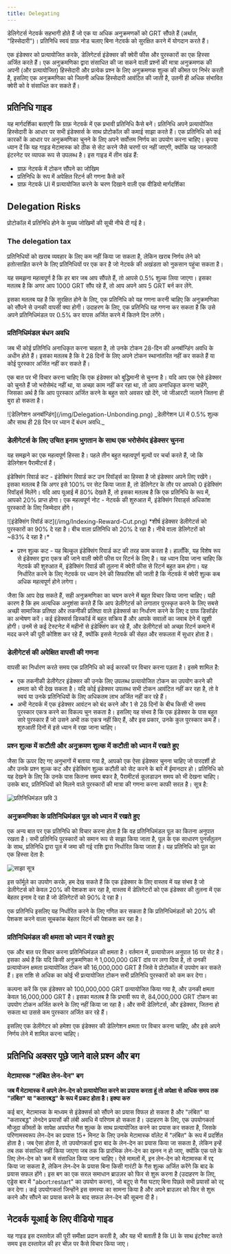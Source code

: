 ```yaml
---
title: Delegating
---
```


डेलिगेटर्स नेटवर्क सहभागी होते हैं जो एक या अधिक अनुक्रमणकों को GRT सौंपते हैं (अर्थात, "हिस्सेदारी")। प्रतिनिधि स्वयं ग्राफ़ नोड चलाए बिना नेटवर्क को सुरक्षित करने में योगदान करते हैं।

एक इंडेक्सर को प्रत्यायोजित करके, डेलिगेटर्स इंडेक्सर की क्वेरी फीस और पुरस्कारों का एक हिस्सा अर्जित करते हैं। एक अनुक्रमणिका द्वारा संसाधित की जा सकने वाली प्रश्नों की मात्रा अनुक्रमणक की अपनी (और प्रत्यायोजित) हिस्सेदारी और प्रत्येक प्रश्न के लिए अनुक्रमणक शुल्क की कीमत पर निर्भर करती है, इसलिए एक अनुक्रमणिका को जितनी अधिक हिस्सेदारी आवंटित की जाती है, उतनी ही अधिक संभावित क्वेरी को वे संसाधित कर सकते हैं।

## प्रतिनिधि गाइड

यह मार्गदर्शिका बताएगी कि ग्राफ़ नेटवर्क में एक प्रभावी प्रतिनिधि कैसे बनें। प्रतिनिधि अपने प्रत्यायोजित हिस्सेदारी के आधार पर सभी इंडेक्सर्स के साथ प्रोटोकॉल की कमाई साझा करते हैं। एक प्रतिनिधि को कई कारकों के आधार पर अनुक्रमणिका चुनने के लिए अपने सर्वोत्तम निर्णय का उपयोग करना चाहिए। कृपया ध्यान दें कि यह गाइड मेटामास्क को ठीक से सेट करने जैसे चरणों पर नहीं जाएगी, क्योंकि यह जानकारी इंटरनेट पर व्यापक रूप से उपलब्ध है। इस गाइड में तीन खंड हैं:

- ग्राफ़ नेटवर्क में टोकन सौंपने का जोखिम
- प्रतिनिधि के रूप में अपेक्षित रिटर्न की गणना कैसे करें
- ग्राफ़ नेटवर्क UI में प्रत्यायोजित करने के चरण दिखाने वाली एक वीडियो मार्गदर्शिका

## Delegation Risks

प्रोटोकॉल में प्रतिनिधि होने के मुख्य जोखिमों की सूची नीचे दी गई है।

### The delegation tax

प्रतिनिधियों को खराब व्यवहार के लिए कम नहीं किया जा सकता है, लेकिन खराब निर्णय लेने को हतोत्साहित करने के लिए प्रतिनिधियों पर एक कर है जो नेटवर्क की अखंडता को नुकसान पहुंचा सकता है।

यह समझना महत्वपूर्ण है कि हर बार जब आप सौंपते हैं, तो आपसे 0.5% शुल्क लिया जाएगा। इसका मतलब है कि अगर आप 1000 GRT सौंप रहे हैं, तो आप अपने आप 5 GRT बर्न कर लेंगे.

इसका मतलब यह है कि सुरक्षित होने के लिए, एक प्रतिनिधि को यह गणना करनी चाहिए कि अनुक्रमणिका को सौंपने से उनकी वापसी क्या होगी। उदाहरण के लिए, एक प्रतिनिधि यह गणना कर सकता है कि उसे अपने प्रतिनिधिमंडल पर 0.5% कर वापस अर्जित करने में कितने दिन लगेंगे।

### प्रतिनिधिमंडल बंधन अवधि

जब भी कोई प्रतिनिधि अनाधिकृत करना चाहता है, तो उनके टोकन 28-दिन की अनबॉन्डिंग अवधि के अधीन होते हैं। इसका मतलब है कि वे 28 दिनों के लिए अपने टोकन स्थानांतरित नहीं कर सकते हैं या कोई पुरस्कार अर्जित नहीं कर सकते हैं।

एक बात पर भी विचार करना चाहिए कि एक इंडेक्सर को बुद्धिमानी से चुनना है। यदि आप एक ऐसे इंडेक्सर को चुनते हैं जो भरोसेमंद नहीं था, या अच्छा काम नहीं कर रहा था, तो आप अनाधिकृत करना चाहेंगे, जिसका अर्थ है कि आप पुरस्कार अर्जित करने के बहुत सारे अवसर खो देंगे, जो जीआरटी जलाने जितना ही बुरा हो सकता है।

<div sx={{ mx: 'auto', maxWidth: '400px' }}>
  ![डेलिगेशन अनबॉन्डिंग](/img/Delegation-Unbonding.png) _डेलीगेशन UI में 0.5% शुल्क और साथ ही 28 दिन पर ध्यान दें बंधन
  अवधि._
</div>

### डेलीगेटर्स के लिए उचित इनाम भुगतान के साथ एक भरोसेमंद इंडेक्सर चुनना

यह समझने का एक महत्वपूर्ण हिस्सा है। पहले तीन बहुत महत्वपूर्ण मूल्यों पर चर्चा करते हैं, जो कि डेलिगेशन पैरामीटर्स हैं।

इंडेक्सिंग रिवार्ड कट - इंडेक्सिंग रिवार्ड कट उन रिवॉर्ड्स का हिस्सा है जो इंडेक्सर अपने लिए रखेंगे। इसका मतलब है कि अगर इसे 100% पर सेट किया जाता है, तो डेलिगेटर के तौर पर आपको 0 इंडेक्सिंग रिवॉर्ड्स मिलेंगे। यदि आप यूआई में 80% देखते हैं, तो इसका मतलब है कि एक प्रतिनिधि के रूप में, आपको 20% प्राप्त होगा। एक महत्वपूर्ण नोट - नेटवर्क की शुरुआत में, इंडेक्सिंग रिवार्ड्स अधिकांश पुरस्कारों के लिए जिम्मेदार होंगे।

<div sx={{ mx: 'auto', maxWidth: '700px' }}>
  ![इंडेक्सिंग रिवॉर्ड कट](/img/Indexing-Reward-Cut.png) *शीर्ष इंडेक्सर डेलीगेटर्स को पुरस्कारों का 90% दे रहा है। बीच
  वाला प्रतिनिधि को 20% दे रहा है। नीचे वाला डेलिगेटरों को ~83% दे रहा है।*
</div>

- प्रश्न शुल्क कट - यह बिल्कुल इंडेक्सिंग रिवार्ड कट की तरह काम करता है। हालाँकि, यह विशेष रूप से इंडेक्सर द्वारा एकत्र की जाने वाली क्वेरी फीस पर रिटर्न के लिए है। यह ध्यान दिया जाना चाहिए कि नेटवर्क की शुरुआत में, इंडेक्सिंग रिवार्ड की तुलना में क्वेरी फीस से रिटर्न बहुत कम होगा। यह निर्धारित करने के लिए नेटवर्क पर ध्यान देने की सिफारिश की जाती है कि नेटवर्क में क्वेरी शुल्क कब अधिक महत्वपूर्ण होने लगेगा।

जैसा कि आप देख सकते हैं, सही अनुक्रमणिका का चयन करने में बहुत विचार किया जाना चाहिए। यही कारण है कि हम अत्यधिक अनुशंसा करते हैं कि आप डेलीगेटर्स को लगातार पुरस्कृत करने के लिए सबसे अच्छी सामाजिक प्रतिष्ठा और तकनीकी प्रतिष्ठा वाले इंडेक्सर्स का निर्धारण करने के लिए द ग्राफ डिसॉर्डर का अन्वेषण करें। कई इंडेक्सर्स डिस्कॉर्ड में बहुत सक्रिय हैं और आपके सवालों का जवाब देने में खुशी होगी। उनमें से कई टेस्टनेट में महीनों से इंडेक्सिंग कर रहे हैं, और डेलीगेटर्स को अच्छा रिटर्न कमाने में मदद करने की पूरी कोशिश कर रहे हैं, क्योंकि इससे नेटवर्क की सेहत और सफलता में सुधार होता है।

### डेलीगेटर्स की अपेक्षित वापसी की गणना

वापसी का निर्धारण करते समय एक प्रतिनिधि को कई कारकों पर विचार करना पड़ता है। इसमे शामिल है:

- एक तकनीकी डेलीगेटर इंडेक्सर की उनके लिए उपलब्ध प्रत्यायोजित टोकन का उपयोग करने की क्षमता को भी देख सकता है। यदि कोई इंडेक्सर उपलब्ध सभी टोकन आवंटित नहीं कर रहा है, तो वे स्वयं या उनके प्रतिनिधियों के लिए अधिकतम लाभ अर्जित नहीं कर रहे हैं।
- अभी नेटवर्क में एक इंडेक्सर आवंटन को बंद करने और 1 से 28 दिनों के बीच किसी भी समय पुरस्कार एकत्र करने का विकल्प चुन सकता है। इसलिए यह संभव है कि एक इंडेक्सर के पास बहुत सारे पुरस्कार हैं जो उसने अभी तक एकत्र नहीं किए हैं, और इस प्रकार, उनके कुल पुरस्कार कम हैं। शुरुआती दिनों में इसे ध्यान में रखा जाना चाहिए।

### प्रश्न शुल्क में कटौती और अनुक्रमण शुल्क में कटौती को ध्यान में रखते हुए

जैसा कि ऊपर दिए गए अनुभागों में बताया गया है, आपको एक ऐसा इंडेक्सर चुनना चाहिए जो पारदर्शी हो और उनके प्रश्न शुल्क कट और इंडेक्सिंग शुल्क कटौती को सेट करने के बारे में ईमानदार हो। प्रतिनिधि को यह देखने के लिए कि उनके पास कितना समय बफर है, पैरामीटर्स कूलडाउन समय को भी देखना चाहिए। उसके बाद, प्रतिनिधियों को मिलने वाले पुरस्कारों की मात्रा की गणना करना काफी सरल है। सूत्र है:

![प्रतिनिधिमंडल छवि 3](/img/Delegation-Reward-Formula.png)

### अनुक्रमणिका के प्रतिनिधिमंडल पूल को ध्यान में रखते हुए

एक अन्य बात पर एक प्रतिनिधि को विचार करना होता है कि वह प्रतिनिधिमंडल पूल का कितना अनुपात रखता है। सभी प्रतिनिधि पुरस्कारों को समान रूप से साझा किया जाता है, पूल के एक साधारण पुनर्संतुलन के साथ, प्रतिनिधि द्वारा पूल में जमा की गई राशि द्वारा निर्धारित किया जाता है। यह प्रतिनिधि को पूल का एक हिस्सा देता है:

![साझा सूत्र](/img/Share-Forumla.png)

इस फॉर्मूले का उपयोग करके, हम देख सकते हैं कि एक इंडेक्सर के लिए वास्तव में यह संभव है जो डेलीगेटर्स को केवल 20% की पेशकश कर रहा है, वास्तव में डेलिगेटरों को एक इंडेक्सर की तुलना में एक बेहतर इनाम दे रहा है जो डेलिगेटरों को 90% दे रहा है।

एक प्रतिनिधि इसलिए यह निर्धारित करने के लिए गणित कर सकता है कि प्रतिनिधिमंडलों को 20% की पेशकश करने वाला सूचकांक बेहतर रिटर्न की पेशकश कर रहा है।

### प्रतिनिधिमंडल की क्षमता को ध्यान में रखते हुए

एक और बात पर विचार करना प्रतिनिधिमंडल की क्षमता है। वर्तमान में, प्रत्यायोजन अनुपात 16 पर सेट है। इसका अर्थ है कि यदि किसी अनुक्रमणिका ने 1,000,000 GRT दांव पर लगा दिया है, तो उनकी प्रत्यायोजन क्षमता प्रत्यायोजित टोकन की 16,000,000 GRT है जिसे वे प्रोटोकॉल में उपयोग कर सकते हैं। इस राशि से अधिक का कोई भी प्रत्यायोजित टोकन सभी प्रतिनिधि पुरस्कारों को कम कर देगा।

कल्पना करें कि एक इंडेक्सर को 100,000,000 GRT प्रत्यायोजित किया गया है, और उनकी क्षमता केवल 16,000,000 GRT है। इसका मतलब है कि प्रभावी रूप से, 84,000,000 GRT टोकन का उपयोग टोकन अर्जित करने के लिए नहीं किया जा रहा है। और सभी डेलिगेटर्स, और इंडेक्सर, जितना हो सकता था उससे कम पुरस्कार अर्जित कर रहे हैं।

इसलिए एक डेलीगेटर को हमेशा एक इंडेक्सर की डेलिगेशन क्षमता पर विचार करना चाहिए, और इसे अपने निर्णय लेने में शामिल करना चाहिए।

## प्रतिनिधि अक्सर पूछे जाने वाले प्रश्न और बग

### मेटामास्क "लंबित लेन-देन" बग

**जब मैं मेटामास्क में अपने लेन-देन को प्रत्यायोजित करने का प्रयास करता हूं तो अपेक्षा से अधिक समय तक "लंबित" या "कतारबद्ध" के रूप में प्रकट होता है। इक्या करु**

कई बार, मेटामास्क के माध्यम से इंडेक्सर्स को सौंपने का प्रयास विफल हो सकता है और "लंबित" या "कतारबद्ध" लेनदेन प्रयासों की लंबी अवधि में परिणाम हो सकता है। उदाहरण के लिए, एक उपयोगकर्ता मौजूदा कीमतों के सापेक्ष अपर्याप्त गैस शुल्क के साथ प्रत्यायोजित करने का प्रयास कर सकता है, जिसके परिणामस्वरूप लेन-देन का प्रयास 15+ मिनट के लिए उनके मेटामास्क वॉलेट में "लंबित" के रूप में प्रदर्शित होता है। जब ऐसा होता है, तो उपयोगकर्ता द्वारा बाद के लेन-देन का प्रयास किया जा सकता है, लेकिन इन्हें तब तक संसाधित नहीं किया जाएगा जब तक कि प्रारंभिक लेन-देन का खनन न हो जाए, क्योंकि एक पते के लिए लेन-देन को क्रम में संसाधित किया जाना चाहिए। ऐसे मामलों में, इन लेन-देन को मेटामास्क में रद्द किया जा सकता है, लेकिन लेन-देन के प्रयास बिना किसी गारंटी के गैस शुल्क अर्जित करेंगे कि बाद के प्रयास सफल होंगे। इस बग का एक सरल समाधान ब्राउज़र को फिर से शुरू करना है (उदाहरण के लिए, एड्रेस बार में "abort:restart" का उपयोग करना), जो बटुए से गैस घटाए बिना पिछले सभी प्रयासों को रद्द कर देगा। कई उपयोगकर्ता जिन्होंने इस समस्या का सामना किया है और अपने ब्राउज़र को फिर से शुरू करने और सौंपने का प्रयास करने के बाद सफल लेन-देन की सूचना दी है।

## नेटवर्क यूआई के लिए वीडियो गाइड

यह गाइड इस दस्तावेज़ की पूरी समीक्षा प्रदान करती है, और यह भी बताती है कि UI के साथ इंटरैक्ट करते समय इस दस्तावेज़ की हर चीज़ पर कैसे विचार किया जाए।

<VideoEmbed youtube="2G7S2gdURdc" />
